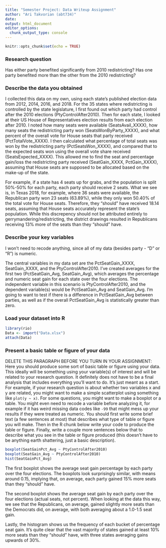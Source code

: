```yaml
---
title: "Semester Project: Data Writeup Assignment"
author: "Ari Takvorian (abt734)"
date: 
output: html_document
editor_options: 
  chunk_output_type: console
---
```


```r
knitr::opts_chunk$set(echo = TRUE)
```

### Research question

Has either party benefited significantly from 2010 redistricting? Has one party benefited more than the other from the 2010  redistricting?

### Describe the data you obtained

I collected this data on my own, using each state's published election data from 2012, 2014, 2016, and 2018. For the 35 states where redistricting is controlled by the state legislature, I first found out which party had control after the 2010 elections (PtyControlAfter2010). Then for each state, I looked at their US House of Representatives election results from each election after 2010. I noted how many seats were available (SeatsAvail_XXXX), how many seats the redistricting party won (SeatsWonByParty_XXXX), and what percent of the overall vote for House seats that party received (PctTotalVote_XXXX). I then calculated what percentage of total seats was won by the redistricting party (PctSeatsWon_XXXX), and compared that to the expected seats won using the overall vote share received (SeatsExpected_XXXX). This allowed me to find the seat and percentage gain/loss the redistricting party received (SeatGain_XXXX, PctGain_XXXX), assuming that House seats are supposed to be allocated based on the make-up of the state.

For example, if a state has 4 seats up for grabs, and the population is split 50%-50% for each party, each party should receive 2 seats. What we see is, in Texas 2018, for example, where 36 seats were available, the Republican party won 23 seats (63.89%), while they only won 50.40% of the total vote for House seats. Therefore, they "should" have received 18.14 seats, assuming that House seats accurately represent the state's population. While this discrepency should not be attributed entirely to gerrymandering/redistricting, the district drawings resulted in Republicans receiving 13% more of the seats than they "should" have.

### Describe your key variables

I won't need to recode anything, since all of my data (besides party - "D" or "R") is numeric. 

The central variables in my data set are the PctSeatGain_XXXX, SeatGain_XXXX, and the PtyControlAfter2010. I've created averages for the first two (PctSeatGain_Avg, SeatGain_Avg), which averages the percentage and numeric seat gain for each state over the four elections. The independent variable in this scenario is PtyControlAfter2010, and the dependent variable(s) would be PctSeatGain_Avg and SeatGain_Avg. I'm going to want to test if there is a difference in PctSeatGain_Avg between parties, as well as if the overall PctSeatGain_Avg is statistically greater than zero.

### Load your dataset into R

```r
library(rio)
Data <- import("Data.xlsx")
attach(Data)
```

### Present a basic table or figure of your data

DELETE THIS PARAGRAPH BEFORE YOU TURN IN YOUR ASSIGNMENT: Here you should produce some sort of basic table or figure using your data. This ideally will be something using your variable(s) of interest and will be related to your research question. It definitely does not have to be a final analysis that includes everything you'll want to do. It's just meant as a start. For example, if your research question is about whether two variables x and y are related, you might want to make a simple scatterplot using something like `plot(y ~ x)`. For some questions, you might want to make a boxplot or a table. You might even need to recode a variable before analyzing it, for example if it has weird missing data codes like `-99` that might mess up your results if they were treated as numeric. You should first write some brief text (a few sentences at most) that describes what type of table or figure you will make. Then in the R chunk below write your code to produce the table or figure. Finally, write a couple more sentences below that to describe what you see in the table or figure produced (this doesn't have to be anything earth shattering, just a basic description).

```r
boxplot(SeatGainPct_Avg ~ PtyControlAfter2010)
boxplot(SeatGain_Avg ~ PtyControlAfter2010)
hist(SeatGainPct_Avg)
```

The first boxplot shows the average seat gain percentage by each party over the four elections. The boxplots look surprisingly similar, with means around 0.15, implying that, on average, each party gained 15% more seats than they "should" have. 

The second boxplot shows the average seat gain by each party over the four elections (actual seats, not percent). When looking at the data this way, we see that the Republicans, on average, gained slightly more seats than the Democrats did, on average, with both averaging about a 1.0-1.5 seat gain.

Lastly, the histogram shows us the frequency of each bucket of percentage seat gain. It's quite clear that the vast majority of states gained at least 10% more seats than they "should" have, with three states averaging gains upwards of 30%. 


